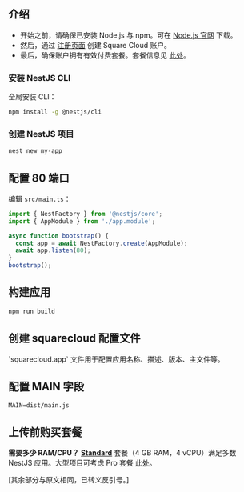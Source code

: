 ## 介绍

- 开始之前，请确保已安装 Node.js 与 npm。可在 [Node.js 官网](https://nodejs.org/) 下载。
- 然后，通过 [注册页面](https://squarecloud.app/signup) 创建 Square Cloud 账户。
- 最后，确保账户拥有有效付费套餐。套餐信息见 [此处](https://squarecloud.app/plans)。

### 安装 NestJS CLI

全局安装 CLI：

```bash
npm install -g @nestjs/cli
```

### 创建 NestJS 项目

```bash
nest new my-app
```

## 配置 80 端口

编辑 `src/main.ts`：

```typescript
import { NestFactory } from '@nestjs/core';
import { AppModule } from './app.module';

async function bootstrap() {
  const app = await NestFactory.create(AppModule);
  await app.listen(80);
}
bootstrap();
```

## 构建应用

```bash
npm run build
```

## 创建 squarecloud 配置文件

<Card title="了解如何创建 Square Cloud 配置文件。" icon="link" href="https://docs.squarecloud.app/getting-started/config-file">
  `squarecloud.app` 文件用于配置应用名称、描述、版本、主文件等。
</Card>

## 配置 MAIN 字段

```app squarecloud.app
MAIN=dist/main.js
```

## 上传前购买套餐

<Note>**需要多少 RAM/CPU？** **[Standard](https://squarecloud.app/pay/standard)** 套餐（4 GB RAM，4 vCPU）满足多数 NestJS 应用。大型项目可考虑 Pro 套餐 [此处](https://squarecloud.app/pay/pro)。</Note>

\[其余部分与原文相同，已转义反引号。]
